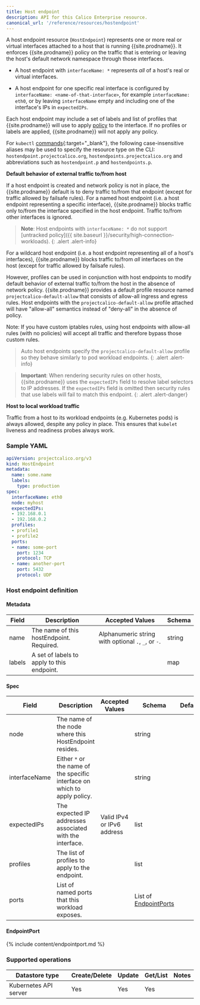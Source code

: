 ```yaml
---
title: Host endpoint
description: API for this Calico Enterprise resource.
canonical_url: '/reference/resources/hostendpoint'
---
```


A host endpoint resource (`HostEndpoint`) represents one or more real or virtual interfaces
attached to a host that is running {{site.prodname}}.  It enforces {{site.prodname}} policy on
the traffic that is entering or leaving the host's default network namespace through those
interfaces.

-  A host endpoint with `interfaceName: *` represents _all_ of a host's real or virtual
   interfaces.

-  A host endpoint for one specific real interface is configured by `interfaceName: <name-of-that-interface>`,
   for example `interfaceName: eth0`, or by leaving `interfaceName`
   empty and including one of the interface's IPs in `expectedIPs`.

Each host endpoint may include a set of labels and list of profiles that {{site.prodname}}
will use to apply
[policy]({{site.baseurl}}/reference/resources/networkpolicy)
to the interface.  If no profiles or labels are applied, {{site.prodname}} will not apply
any policy.

For `kubectl` [commands](https://kubernetes.io/docs/reference/kubectl/overview/){:target="_blank"}, the following case-insensitive aliases
may be used to specify the resource type on the CLI:
`hostendpoint.projectcalico.org`, `hostendpoints.projectcalico.org` and abbreviations such as
`hostendpoint.p` and `hostendpoints.p`.

**Default behavior of external traffic to/from host**

If a host endpoint is created and network policy is not in place, the {{site.prodname}} default is to deny traffic to/from that endpoint (except for traffic allowed by failsafe rules).
For a named host endpoint (i.e. a host endpoint representing a specific interface), {{site.prodname}} blocks traffic only to/from the interface specified in the host endpoint. Traffic to/from other interfaces is ignored.

> **Note**: Host endpoints with `interfaceName: *` do not support [untracked policy]({{ site.baseurl }}/security/high-connection-workloads).
{: .alert .alert-info}

For a wildcard host endpoint (i.e. a host endpoint representing all of a host's interfaces), {{site.prodname}} blocks traffic to/from _all_ interfaces on the host (except for traffic allowed by failsafe rules).

However, profiles can be used in conjunction with host endpoints to modify default behavior of external traffic to/from the host in the absence of network policy.
{{site.prodname}} provides a default profile resource named `projectcalico-default-allow` that consists of allow-all ingress and egress rules.
Host endpoints with the `projectcalico-default-allow` profile attached will have "allow-all" semantics instead of "deny-all" in the absence of policy.

Note: If you have custom iptables rules, using host endpoints with allow-all rules (with no policies) will accept all traffic and therefore bypass those custom rules.

> Auto host endpoints specify the `projectcalico-default-allow` profile so they behave similarly to pod workload endpoints.
{: .alert .alert-info}

> **Important**: When rendering security rules on other hosts, {{site.prodname}} uses the
> `expectedIPs` field to resolve label selectors to IP addresses. If the `expectedIPs` field
> is omitted then security rules that use labels will fail to match this endpoint.
{: .alert .alert-danger}

**Host to local workload traffic**

Traffic from a host to its workload endpoints (e.g. Kubernetes pods) is always allowed, despite any policy in place. This ensures that `kubelet` liveness and readiness probes always work.

### Sample YAML

```yaml
apiVersion: projectcalico.org/v3
kind: HostEndpoint
metadata:
  name: some.name
  labels:
    type: production
spec:
  interfaceName: eth0
  node: myhost
  expectedIPs:
  - 192.168.0.1
  - 192.168.0.2
  profiles:
  - profile1
  - profile2
  ports:
  - name: some-port
    port: 1234
    protocol: TCP
  - name: another-port
    port: 5432
    protocol: UDP
```

### Host endpoint definition

#### Metadata

| Field   | Description                                | Accepted Values                                     | Schema |
|---------|--------------------------------------------|-----------------------------------------------------|--------|
| name    | The name of this hostEndpoint. Required.   | Alphanumeric string with optional `.`, `_`, or `-`. | string |
| labels  | A set of labels to apply to this endpoint. |                                                     | map    |

#### Spec

| Field         | Description                                              | Accepted Values             | Schema                                 | Default |
|---------------|----------------------------------------------------------|-----------------------------|----------------------------------------|---------|
| node          | The name of the node where this HostEndpoint resides.    |                             | string                                 |
| interfaceName | Either `*` or the name of the specific interface on which to apply policy. |           | string                                 |
| expectedIPs   | The expected IP addresses associated with the interface. | Valid IPv4 or IPv6 address  | list                                   |
| profiles      | The list of profiles to apply to the endpoint.           |                             | list                                   |
| ports         | List of named ports that this workload exposes.          |                             | List of [EndpointPorts](#endpointport) |

#### EndpointPort

{% include content/endpointport.md %}

### Supported operations

| Datastore type        | Create/Delete | Update | Get/List | Notes
|-----------------------|---------------|--------|----------|------
| Kubernetes API server | Yes           | Yes    | Yes      |
